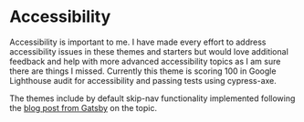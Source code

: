 <SEO
  title="Accessibility"
  description="Accessibility information for Gatsby Theme Catalyst. Provides a review of accessibility work done on the theme and starters. Gatsby Theme Catalyst is an opinionated set of integrated themes and starters to accelerate your next Gatsby project."
/>

# Accessibility

Accessibility is important to me. I have made every effort to address accessibility issues in these themes and starters but would love additional feedback and help with more advanced accessibility topics as I am sure there are things I missed. Currently this theme is scoring 100 in Google Lighthouse audit for accessibility and passing tests using cypress-axe.

The themes include by default skip-nav functionality implemented following the [blog post from Gatsby](https://www.gatsbyjs.org/blog/2020-02-10-accessible-client-side-routing-improvements/) on the topic.
